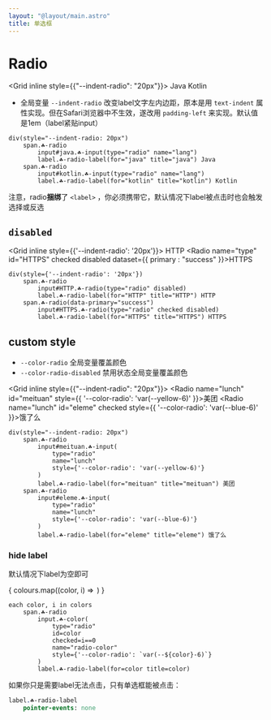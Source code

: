 ```yaml
---
layout: "@layout/main.astro"
title: 单选框
---
```




# Radio

<Grid inline style={{"--indent-radio": "20px"}}>
    <Radio name="lang" id="java" checked>Java</Radio>
    <Radio name="lang" id="kotlin">Kotlin</Radio>
</Grid>

- 全局变量 `--indent-radio` 改变label文字左内边距，原本是用 `text-indent` 属性实现。但在Safari浏览器中不生效，遂改用 `padding-left` 来实现。默认值是1em（label紧贴input）

```pug
div(style="--indent-radio: 20px")
    span.☘-radio
        input#java.☘-input(type="radio" name="lang")
        label.☘-radio-label(for="java" title="java") Java
    span.☘-radio
        input#kotlin.☘-input(type="radio" name="lang")
        label.☘-radio-label(for="kotlin" title="kotlin") Kotlin
```

注意，radio**捆绑**了 `<label>` ，你必须携带它，默认情况下label被点击时也会触发选择或反选

## `disabled`

<Grid inline style={{'--indent-radio': '20px'}}>
    <Radio name="type" id="HTTP" disabled>HTTP</Radio>
    <Radio name="type" id="HTTPS" checked disabled dataset={{ 
        primary : "success" 
    }}>HTTPS</Radio>
</Grid>

```pug
div(style={'--indent-radio': '20px'})
    span.☘-radio
        input#HTTP.☘-radio(type="radio" disabled)
        label.☘-radio-label(for="HTTP" title="HTTP") HTTP
    span.☘-radio(data-primary="success")
        input#HTTPS.☘-radio(type="radio" checked disabled)
        label.☘-radio-label(for="HTTPS" title="HTTPS") HTTPS
```

## custom style

- `--color-radio` 全局变量覆盖颜色
- `--color-radio-disabled` 禁用状态全局变量覆盖颜色

<Grid inline style={{"--indent-radio": "20px"}}>
    <Radio name="lunch" id="meituan" style={{
        '--color-radio': 'var(--yellow-6)'
    }}>美团</Radio>
    <Radio name="lunch" id="eleme" checked style={{
        '--color-radio': 'var(--blue-6)'
    }}>饿了么</Radio>
</Grid>

```pug
div(style="--indent-radio: 20px")
    span.☘-radio
        input#meituan.☘-input(
            type="radio"
            name="lunch"
            style={'--color-radio': 'var(--yellow-6)'}
        )
        label.☘-radio-label(for="meituan" title="meituan") 美团
    span.☘-radio
        input#eleme.☘-input(
            type="radio"
            name="lunch"
            style={'--color-radio': 'var(--blue-6)'}
        )
        label.☘-radio-label(for="eleme" title="eleme") 饿了么
```

### hide label

默认情况下label为空即可

<div style="display: inline-flex; gap: 6px">
{
    colours.map((color, i) => 
        <Radio 
            id={color}
            checked={i==0}
            name="radio-color"
            style={{'--color-radio': `var(--${color}-6)`}}
        />
    )
}
</div>

```pug
each color, i in colors
    span.☘-radio
        input.☘-color(
            type="radio"
            id=color
            checked=i==0
            name="radio-color"
            style={'--color-radio': `var(--${color}-6)`}
        )
        label.☘-radio-label(for=color title=color)
```

如果你只是需要label无法点击，只有单选框能被点击：

```sass
label.☘-radio-label
    pointer-events: none
```